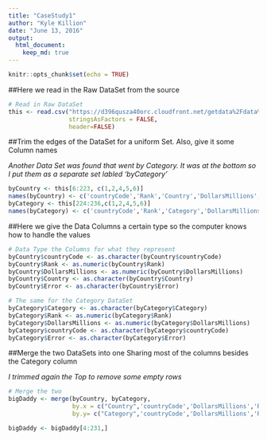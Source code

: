 ---
title: "CaseStudy1"
author: "Kyle Killion"
date: "June 13, 2016"
output: 
  html_document:
    keep_md: true
---

```{r setup, include=FALSE}
knitr::opts_chunk$set(echo = TRUE)
```

##Here we read in the Raw DataSet from the source

```{r}
# Read in Raw DataSet
this <- read.csv("https://d396qusza40orc.cloudfront.net/getdata%2Fdata%2FGDP.csv", 
                 stringsAsFactors = FALSE,
                 header=FALSE)

```

##Trim the edges of the DataSet for a uniform Set. Also, give it some Column names

*Another Data Set was found that went by Category. It was at the bottom so I put them as a separate set labled 'byCategory'*

```{r}
byCountry <- this[6:223, c(1,2,4,5,6)]
names(byCountry) <- c('countryCode','Rank','Country','DollarsMillions','Error')
byCategory <- this[224:236,c(1,2,4,5,6)]
names(byCategory) <- c('countryCode','Rank','Category','DollarsMillions','Error')

```

##Here we give the Data Columns a certain type so the computer knows how to handle the values


```{r}
# Data Type the Columns for what they represent
byCountry$countryCode <- as.character(byCountry$countryCode)
byCountry$Rank <- as.numeric(byCountry$Rank)
byCountry$DollarsMillions <- as.numeric(byCountry$DollarsMillions)
byCountry$Country <- as.character(byCountry$Country)
byCountry$Error <- as.character(byCountry$Error)

# The same for the Category DataSet
byCategory$Category <- as.character(byCategory$Category)
byCategory$Rank <- as.numeric(byCategory$Rank)
byCategory$DollarsMillions <- as.numeric(byCategory$DollarsMillions)
byCategory$countryCode <- as.character(byCategory$countryCode)
byCategory$Error <- as.character(byCategory$Error)
```

##Merge the two DataSets into one Sharing most of the columns besides the Category column

*I trimmed again the Top to remove some empty rows*

```{r}
# Merge the two
bigDaddy <- merge(byCountry, byCategory, 
                  by.x = c("Country",'countryCode','DollarsMillions','Rank','Error'), 
                  by.y= c("Category",'countryCode','DollarsMillions','Rank','Error'), all=TRUE)

bigDaddy <- bigDaddy[4:231,]

```

